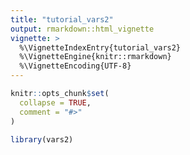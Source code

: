 ```yaml
---
title: "tutorial_vars2"
output: rmarkdown::html_vignette
vignette: >
  %\VignetteIndexEntry{tutorial_vars2}
  %\VignetteEngine{knitr::rmarkdown}
  %\VignetteEncoding{UTF-8}
---
```


```r
knitr::opts_chunk$set(
  collapse = TRUE,
  comment = "#>"
)
```

```r
library(vars2)
```
